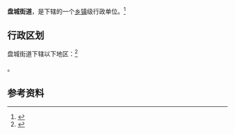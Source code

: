 {{中国乡级行政区|32/01/11/007/000}}

'''盘城街道'''，是{{PRC admin/fullname|32/01/11/007/000|3}}下辖的一个[[乡镇|乡镇]]级行政单位。<ref>{{PRC admin/ref sgc|{{PRC admin/parent|32/01/11/007/000}}}}</ref>

== 行政区划 ==

盘城街道下辖以下地区：<ref>{{PRC admin/ref sgc|32/01/11/007/000}}</ref>

{{PRC admin/children|32/01/11/007/000}}。

== 参考资料 ==

{{reflist}}

{{行政区划小作品}}
{{PRC admin/navcat|32/01/11/007/000}}